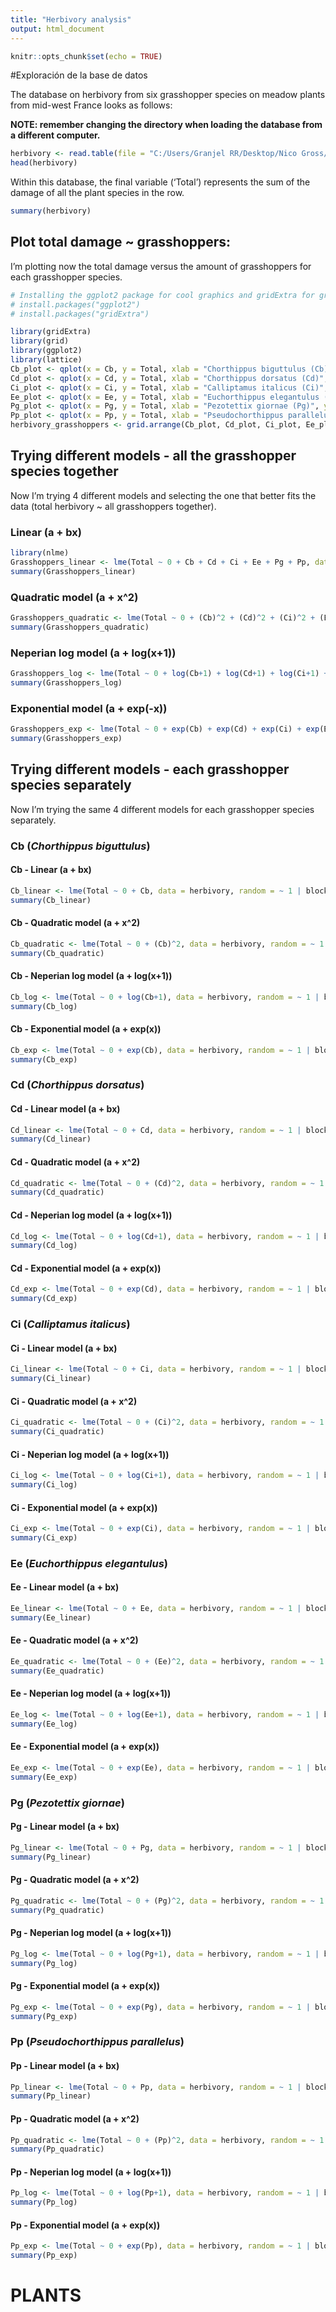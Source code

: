 ```yaml
---
title: "Herbivory analysis"
output: html_document
---
```


```r
knitr::opts_chunk$set(echo = TRUE)
```

#Exploración de la base de datos

The database on herbivory from six grasshopper species on meadow plants from mid-west France looks as follows:

**NOTE: remember changing the directory when loading the database from a different computer.**

```r
herbivory <- read.table(file = "C:/Users/Granjel RR/Desktop/Nico Gross/Herbivory_2013.txt", header = TRUE, sep = "\t")
head(herbivory)
```
Within this database, the final variable ('Total') represents the sum of the damage of all the plant species in the row.

```r
summary(herbivory)
```

## Plot total damage ~ grasshoppers:

I'm plotting now the total damage versus the amount of grasshoppers for each grasshopper species.

```r
# Installing the ggplot2 package for cool graphics and gridExtra for grids
# install.packages("ggplot2")
# install.packages("gridExtra")
```

```r
library(gridExtra)
library(grid)
library(ggplot2)
library(lattice)
Cb_plot <- qplot(x = Cb, y = Total, xlab = "Chorthippus biguttulus (Cb)", ylab = "Total herbivory", data = herbivory)
Cd_plot <- qplot(x = Cd, y = Total, xlab = "Chorthippus dorsatus (Cd)", ylab = " ", data = herbivory)
Ci_plot <- qplot(x = Ci, y = Total, xlab = "Calliptamus italicus (Ci)", ylab = " ", data = herbivory)
Ee_plot <- qplot(x = Ee, y = Total, xlab = "Euchorthippus elegantulus (Ee)", ylab = "Total herbivory", data = herbivory)
Pg_plot <- qplot(x = Pg, y = Total, xlab = "Pezotettix giornae (Pg)", ylab = " ", data = herbivory)
Pp_plot <- qplot(x = Pp, y = Total, xlab = "Pseudochorthippus parallelus (Pp)", ylab = " ", data = herbivory)
herbivory_grasshoppers <- grid.arrange(Cb_plot, Cd_plot, Ci_plot, Ee_plot, Pg_plot, Pp_plot, nrow = 2, ncol = 3)
```

## Trying different models - all the grasshopper species together

Now I'm trying 4 different models and selecting the one that better fits the data (total herbivory ~ all grasshoppers together).

### Linear (a + bx)

```r
library(nlme)
Grasshoppers_linear <- lme(Total ~ 0 + Cb + Cd + Ci + Ee + Pg + Pp, data = herbivory, random = ~ 1 | block)
summary(Grasshoppers_linear)
```

### Quadratic model (a + x^2)

```r
Grasshoppers_quadratic <- lme(Total ~ 0 + (Cb)^2 + (Cd)^2 + (Ci)^2 + (Ee)^2 + (Pg)^2 + (Pp)^2, data = herbivory, random = ~ 1 | block)
summary(Grasshoppers_quadratic)
```

### Neperian log model (a + log(x+1))

```r
Grasshoppers_log <- lme(Total ~ 0 + log(Cb+1) + log(Cd+1) + log(Ci+1) + log(Ee+1) + log(Pg+1) + log(Pp+1), data = herbivory, random = ~ 1 | block)
summary(Grasshoppers_log)
```

### Exponential model (a + exp(-x))

```r
Grasshoppers_exp <- lme(Total ~ 0 + exp(Cb) + exp(Cd) + exp(Ci) + exp(Ee) + exp(Pg) + exp(Pp), data = herbivory, random = ~ 1 | block)
summary(Grasshoppers_exp)
```

## Trying different models - each grasshopper species separately

Now I'm trying the same 4 different models for each grasshopper species separately.

### **Cb (_Chorthippus biguttulus_)**

#### Cb - Linear (a + bx)

```r
Cb_linear <- lme(Total ~ 0 + Cb, data = herbivory, random = ~ 1 | block)
summary(Cb_linear)
```

#### Cb - Quadratic model (a + x^2)

```r
Cb_quadratic <- lme(Total ~ 0 + (Cb)^2, data = herbivory, random = ~ 1 | block)
summary(Cb_quadratic)
```

#### Cb - Neperian log model (a + log(x+1))

```r
Cb_log <- lme(Total ~ 0 + log(Cb+1), data = herbivory, random = ~ 1 | block)
summary(Cb_log)
```

#### Cb - Exponential model (a + exp(x))

```r
Cb_exp <- lme(Total ~ 0 + exp(Cb), data = herbivory, random = ~ 1 | block)
summary(Cb_exp)
```

### **Cd (_Chorthippus dorsatus_)**

#### Cd - Linear model (a + bx)

```r
Cd_linear <- lme(Total ~ 0 + Cd, data = herbivory, random = ~ 1 | block)
summary(Cd_linear)
```

#### Cd - Quadratic model (a + x^2)

```r
Cd_quadratic <- lme(Total ~ 0 + (Cd)^2, data = herbivory, random = ~ 1 | block)
summary(Cd_quadratic)
```

#### Cd - Neperian log model (a + log(x+1))

```r
Cd_log <- lme(Total ~ 0 + log(Cd+1), data = herbivory, random = ~ 1 | block)
summary(Cd_log)
```

#### Cd - Exponential model (a + exp(x))

```r
Cd_exp <- lme(Total ~ 0 + exp(Cd), data = herbivory, random = ~ 1 | block)
summary(Cd_exp)
```


### **Ci (_Calliptamus italicus_)**

#### Ci - Linear model (a + bx)

```r
Ci_linear <- lme(Total ~ 0 + Ci, data = herbivory, random = ~ 1 | block)
summary(Ci_linear)
```

#### Ci - Quadratic model (a + x^2)

```r
Ci_quadratic <- lme(Total ~ 0 + (Ci)^2, data = herbivory, random = ~ 1 | block)
summary(Ci_quadratic)
```

#### Ci - Neperian log model (a + log(x+1))

```r
Ci_log <- lme(Total ~ 0 + log(Ci+1), data = herbivory, random = ~ 1 | block)
summary(Ci_log)
```

#### Ci - Exponential model (a + exp(x))

```r
Ci_exp <- lme(Total ~ 0 + exp(Ci), data = herbivory, random = ~ 1 | block)
summary(Ci_exp)
```

### **Ee (_Euchorthippus elegantulus_)**

#### Ee - Linear model (a + bx)

```r
Ee_linear <- lme(Total ~ 0 + Ee, data = herbivory, random = ~ 1 | block)
summary(Ee_linear)
```

#### Ee - Quadratic model (a + x^2)

```r
Ee_quadratic <- lme(Total ~ 0 + (Ee)^2, data = herbivory, random = ~ 1 | block)
summary(Ee_quadratic)
```

#### Ee - Neperian log model (a + log(x+1))

```r
Ee_log <- lme(Total ~ 0 + log(Ee+1), data = herbivory, random = ~ 1 | block)
summary(Ee_log)
```

#### Ee - Exponential model (a + exp(x))

```r
Ee_exp <- lme(Total ~ 0 + exp(Ee), data = herbivory, random = ~ 1 | block)
summary(Ee_exp)
```

### **Pg (_Pezotettix giornae_)**

#### Pg - Linear model (a + bx)

```r
Pg_linear <- lme(Total ~ 0 + Pg, data = herbivory, random = ~ 1 | block)
summary(Pg_linear)
```

#### Pg - Quadratic model (a + x^2)

```r
Pg_quadratic <- lme(Total ~ 0 + (Pg)^2, data = herbivory, random = ~ 1 | block)
summary(Pg_quadratic)
```

#### Pg - Neperian log model (a + log(x+1))

```r
Pg_log <- lme(Total ~ 0 + log(Pg+1), data = herbivory, random = ~ 1 | block)
summary(Pg_log)
```

#### Pg - Exponential model (a + exp(x))

```r
Pg_exp <- lme(Total ~ 0 + exp(Pg), data = herbivory, random = ~ 1 | block)
summary(Pg_exp)
```

### **Pp (_Pseudochorthippus parallelus_)**

#### Pp - Linear model (a + bx)

```r
Pp_linear <- lme(Total ~ 0 + Pp, data = herbivory, random = ~ 1 | block)
summary(Pp_linear)
```

#### Pp - Quadratic model (a + x^2)

```r
Pp_quadratic <- lme(Total ~ 0 + (Pp)^2, data = herbivory, random = ~ 1 | block)
summary(Pp_quadratic)
```

#### Pp - Neperian log model (a + log(x+1))

```r
Pp_log <- lme(Total ~ 0 + log(Pp+1), data = herbivory, random = ~ 1 | block)
summary(Pp_log)
```

#### Pp - Exponential model (a + exp(x))

```r
Pp_exp <- lme(Total ~ 0 + exp(Pp), data = herbivory, random = ~ 1 | block)
summary(Pp_exp)
```


# PLANTS















